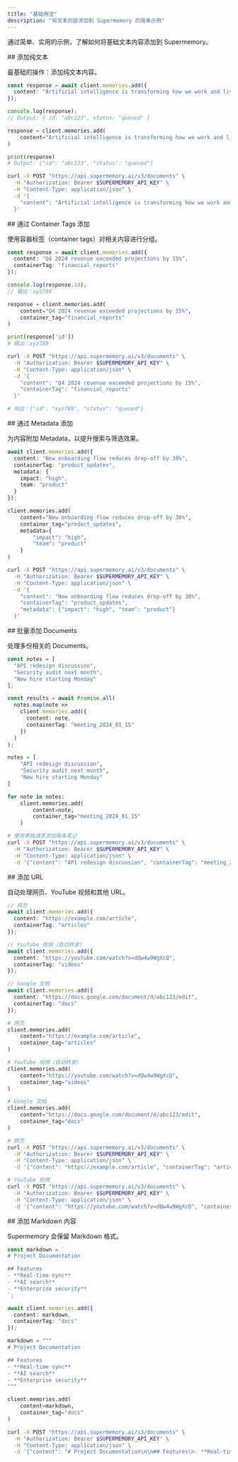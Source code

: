```yaml
---
title: "基础用法"
description: "将文本内容添加到 Supermemory 的简单示例"
---
```


通过简单、实用的示例，了解如何将基础文本内容添加到 Supermemory。

<div id="add-simple-text">
  ## 添加纯文本
</div>

最基础的操作：添加纯文本内容。

<CodeGroup>

```typescript TypeScript
const response = await client.memories.add({
  content: "Artificial intelligence is transforming how we work and live"
});

console.log(response);
// Output: { id: "abc123", status: "queued" }
```

```python Python
response = client.memories.add(
    content="Artificial intelligence is transforming how we work and live"
)

print(response)
# Output: {"id": "abc123", "status": "queued"}
```

```bash cURL
curl -X POST "https://api.supermemory.ai/v3/documents" \
  -H "Authorization: Bearer $SUPERMEMORY_API_KEY" \
  -H "Content-Type: application/json" \
  -d '{
    "content": "Artificial intelligence is transforming how we work and live"
  }'
```

</CodeGroup>

<div id="add-with-container-tags">
  ## 通过 Container Tags 添加
</div>

使用容器标签（container tags）对相关内容进行分组。

<CodeGroup>

```typescript TypeScript
const response = await client.memories.add({
  content: "Q4 2024 revenue exceeded projections by 15%",
  containerTag: "financial_reports"
});

console.log(response.id);
// 输出：xyz789
```

```python Python
response = client.memories.add(
    content="Q4 2024 revenue exceeded projections by 15%",
    container_tag="financial_reports"
)

print(response['id'])
# 输出：xyz789
```

```bash cURL
curl -X POST "https://api.supermemory.ai/v3/documents" \
  -H "Authorization: Bearer $SUPERMEMORY_API_KEY" \
  -H "Content-Type: application/json" \
  -d '{
    "content": "Q4 2024 revenue exceeded projections by 15%",
    "containerTag": "financial_reports"
  }'

# 响应：{"id": "xyz789", "status": "queued"}
```

</CodeGroup>

<div id="add-with-metadata">
  ## 通过 Metadata 添加
</div>

为内容附加 Metadata，以提升搜索与筛选效果。

<CodeGroup>

```typescript TypeScript
await client.memories.add({
  content: "New onboarding flow reduces drop-off by 30%",
  containerTag: "product_updates",
  metadata: {
    impact: "high",
    team: "product"
  }
});
```

```python Python
client.memories.add(
    content="New onboarding flow reduces drop-off by 30%",
    container_tag="product_updates",
    metadata={
        "impact": "high",
        "team": "product"
    }
)
```

```bash cURL
curl -X POST "https://api.supermemory.ai/v3/documents" \
  -H "Authorization: Bearer $SUPERMEMORY_API_KEY" \
  -H "Content-Type: application/json" \
  -d '{
    "content": "New onboarding flow reduces drop-off by 30%",
    "containerTag": "product_updates",
    "metadata": {"impact": "high", "team": "product"}
  }'
```

</CodeGroup>

<div id="add-multiple-documents">
  ## 批量添加 Documents
</div>

处理多份相关的 Documents。

<CodeGroup>

```typescript TypeScript
const notes = [
  "API redesign discussion",
  "Security audit next month",
  "New hire starting Monday"
];

const results = await Promise.all(
  notes.map(note =>
    client.memories.add({
      content: note,
      containerTag: "meeting_2024_01_15"
    })
  )
);
```

```python Python
notes = [
    "API redesign discussion",
    "Security audit next month",
    "New hire starting Monday"
]

for note in notes:
    client.memories.add(
        content=note,
        container_tag="meeting_2024_01_15"
    )
```

```bash cURL
# 使用单独请求添加每条笔记
curl -X POST "https://api.supermemory.ai/v3/documents" \
  -H "Authorization: Bearer $SUPERMEMORY_API_KEY" \
  -H "Content-Type: application/json" \
  -d '{"content": "API redesign discussion", "containerTag": "meeting_2024_01_15"}'
```

</CodeGroup>

<div id="add-urls">
  ## 添加 URL
</div>

自动处理网页、YouTube 视频和其他 URL。

<CodeGroup>

```typescript TypeScript
// 网页
await client.memories.add({
  content: "https://example.com/article",
  containerTag: "articles"
});

// YouTube 视频（自动转录）
await client.memories.add({
  content: "https://youtube.com/watch?v=dQw4w9WgXcQ",
  containerTag: "videos"
});

// Google 文档
await client.memories.add({
  content: "https://docs.google.com/document/d/abc123/edit",
  containerTag: "docs"
});
```

```python Python
# 网页
client.memories.add(
    content="https://example.com/article",
    container_tag="articles"
)

# YouTube 视频（自动转录）
client.memories.add(
    content="https://youtube.com/watch?v=dQw4w9WgXcQ",
    container_tag="videos"
)

# Google 文档
client.memories.add(
    content="https://docs.google.com/document/d/abc123/edit",
    container_tag="docs"
)
```

```bash cURL
# 网页
curl -X POST "https://api.supermemory.ai/v3/documents" \
  -H "Authorization: Bearer $SUPERMEMORY_API_KEY" \
  -H "Content-Type: application/json" \
  -d '{"content": "https://example.com/article", "containerTag": "articles"}'

# YouTube 视频
curl -X POST "https://api.supermemory.ai/v3/documents" \
  -H "Authorization: Bearer $SUPERMEMORY_API_KEY" \
  -H "Content-Type: application/json" \
  -d '{"content": "https://youtube.com/watch?v=dQw4w9WgXcQ", "containerTag": "videos"}'
```

</CodeGroup>

<div id="add-markdown-content">
  ## 添加 Markdown 内容
</div>

Supermemory 会保留 Markdown 格式。

<CodeGroup>

```typescript TypeScript
const markdown = `
# Project Documentation

## Features
- **Real-time sync**
- **AI search**
- **Enterprise security**
`;

await client.memories.add({
  content: markdown,
  containerTag: "docs"
});
```

```python Python
markdown = """
# Project Documentation

## Features
- **Real-time sync**
- **AI search**
- **Enterprise security**
"""

client.memories.add(
    content=markdown,
    container_tag="docs"
)
```

```bash cURL
curl -X POST "https://api.supermemory.ai/v3/documents" \
  -H "Authorization: Bearer $SUPERMEMORY_API_KEY" \
  -H "Content-Type: application/json" \
  -d '{"content": "# Project Documentation\n\n## Features\n- **Real-time sync**\n- **AI search**", "containerTag": "docs"}'
```

</CodeGroup>
